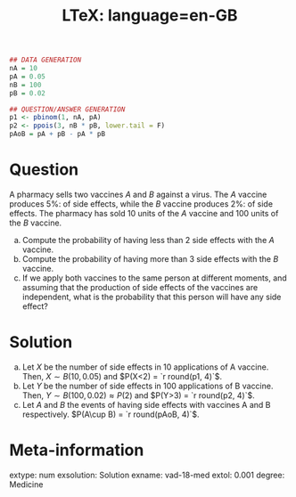 % LTeX: language=en-GB
```r
## DATA GENERATION
nA = 10
pA = 0.05
nB = 100
pB = 0.02

## QUESTION/ANSWER GENERATION
p1 <- pbinom(1, nA, pA)
p2 <- ppois(3, nB * pB, lower.tail = F)
pAoB = pA + pB - pA * pB
```

Question
========
A pharmacy sells two vaccines $A$ and $B$ against a virus. The $A$ vaccine produces 5%: of side effects, while the $B$ vaccine produces 2%: of side effects. The pharmacy has sold 10 units of the $A$ vaccine and 100 units of the $B$ vaccine.

a. Compute the probability of having less than 2 side effects with the $A$ vaccine.
a. Compute the probability of having more than 3 side effects with the $B$ vaccine.
a. If we apply both vaccines to the same person at different moments, and assuming that the production of side effects of the vaccines are independent, what is the probability that this person will have any side effect?

Solution
========
a. Let $X$ be the number of side effects in 10 applications of A vaccine. Then, $X\sim B(10, 0.05)$ and $P(X<2) = `r round(p1, 4)`$.
a. Let $Y$ be the number of side effects in 100 applications of B vaccine. Then, $Y\sim B(100, 0.02)\approx P(2)$ and $P(Y>3) = `r round(p2, 4)`$.
a. Let $A$ and $B$ the events of having side effects with vaccines A and B respectively. $P(A\cup B) = `r round(pAoB, 4)`$.

Meta-information 
================
extype: num
exsolution: Solution
exname: vad-18-med
extol: 0.001
degree: Medicine
 
